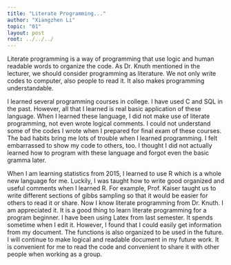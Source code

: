 ```yaml
---
title: "Literate Programming..."
author: "Xiangzhen Li"
topic: "01"
layout: post
root: ../../../
---
```


Literate programming is a way of programming that use logic and human readable words to organize the code. As Dr. Knuth mentioned in the lecturer, we should consider programming as literature. We not only write codes to computer, also people to read it. It also makes programming understandable.

I learned several programming courses in college. I have used C and SQL in the past. However, all that I learned is real basic application of these language. When I learned these language, I did not make use of literate programming, not even wrote logical comments. I could not understand some of the codes I wrote when I prepared for final exam of these courses. The bad habits bring me lots of trouble when I learned programming. I felt embarrassed to show my code to others, too. I thought I did not actually learned how to program with these language and forgot even the basic gramma later.

When I am learning statistics from 2015, I learned to use R which is a whole new language for me. Luckily, I was taught how to write good organized and useful comments when I learned R. For example, Prof. Kaiser taught us to write different sections of gibbs sampling so that it would be easier for others to read it or share. Now I know literate programming from Dr. Knuth. I am appreciated it. It is a good thing to learn literate programming for a program beginner. I have been using Latex from last semester. It spends sometime when I edit it. However, I found that I could easily get information from my document. The functions is also organized to be used in the future. I will continue to make logical and readable document in my future work. It is convenient for me to read the code and convenient to share it with other people when working as a group.



